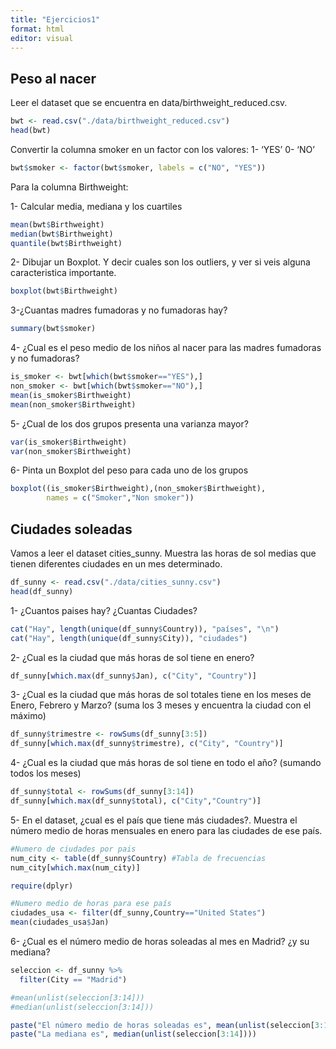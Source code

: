 ---
title: "Ejercicios1"
format: html
editor: visual
---

## Peso al nacer

Leer el dataset que se encuentra en data/birthweight_reduced.csv.

```{r}
bwt <- read.csv("./data/birthweight_reduced.csv")
head(bwt)
```

Convertir la columna smoker en un factor con los valores: 1- 'YES' 0- 'NO'

```{r}
bwt$smoker <- factor(bwt$smoker, labels = c("NO", "YES"))
```

Para la columna Birthweight:

1- Calcular media, mediana y los cuartiles

```{r}
mean(bwt$Birthweight)
median(bwt$Birthweight)
quantile(bwt$Birthweight)
```

2- Dibujar un Boxplot. Y decir cuales son los outliers, y ver si veis alguna caracteristica importante.

```{r}
boxplot(bwt$Birthweight)
```

3-¿Cuantas madres fumadoras y no fumadoras hay?

```{r}
summary(bwt$smoker)
```

4- ¿Cual es el peso medio de los niños al nacer para las madres fumadoras y no fumadoras?

```{r}

is_smoker <- bwt[which(bwt$smoker=="YES"),]
non_smoker <- bwt[which(bwt$smoker=="NO"),]
mean(is_smoker$Birthweight)
mean(non_smoker$Birthweight)


```

5- ¿Cual de los dos grupos presenta una varianza mayor?

```{r}
var(is_smoker$Birthweight)
var(non_smoker$Birthweight)
```

6- Pinta un Boxplot del peso para cada uno de los grupos

```{r}
boxplot((is_smoker$Birthweight),(non_smoker$Birthweight), 
        names = c("Smoker","Non smoker"))
```

## Ciudades soleadas

Vamos a leer el dataset cities_sunny. Muestra las horas de sol medias que tienen diferentes ciudades en un mes determinado.

```{r}
df_sunny <- read.csv("./data/cities_sunny.csv")
head(df_sunny)
```

1- ¿Cuantos paises hay? ¿Cuantas Ciudades?

```{r}

cat("Hay", length(unique(df_sunny$Country)), "países", "\n")
cat("Hay", length(unique(df_sunny$City)), "ciudades")
```

2- ¿Cual es la ciudad que más horas de sol tiene en enero?

```{r}
df_sunny[which.max(df_sunny$Jan), c("City", "Country")]
```

3- ¿Cual es la ciudad que más horas de sol totales tiene en los meses de Enero, Febrero y Marzo? (suma los 3 meses y encuentra la ciudad con el máximo)

```{r}
df_sunny$trimestre <- rowSums(df_sunny[3:5])
df_sunny[which.max(df_sunny$trimestre), c("City", "Country")]
```

4- ¿Cual es la ciudad que más horas de sol tiene en todo el año? (sumando todos los meses)

```{r}
df_sunny$total <- rowSums(df_sunny[3:14])
df_sunny[which.max(df_sunny$total), c("City","Country")]
```

5- En el dataset, ¿cual es el país que tiene más ciudades?. Muestra el número medio de horas mensuales en enero para las ciudades de ese país.

```{r}
#Numero de ciudades por pais
num_city <- table(df_sunny$Country) #Tabla de frecuencias
num_city[which.max(num_city)] 

require(dplyr)

#Numero medio de horas para ese país
ciudades_usa <- filter(df_sunny,Country=="United States")
mean(ciudades_usa$Jan)
```

6- ¿Cual es el número medio de horas soleadas al mes en Madrid? ¿y su mediana?

```{r}
seleccion <- df_sunny %>% 
  filter(City == "Madrid")

#mean(unlist(seleccion[3:14]))
#median(unlist(seleccion[3:14]))

paste("El número medio de horas soleadas es", mean(unlist(seleccion[3:14])))
paste("La mediana es", median(unlist(seleccion[3:14])))

```
